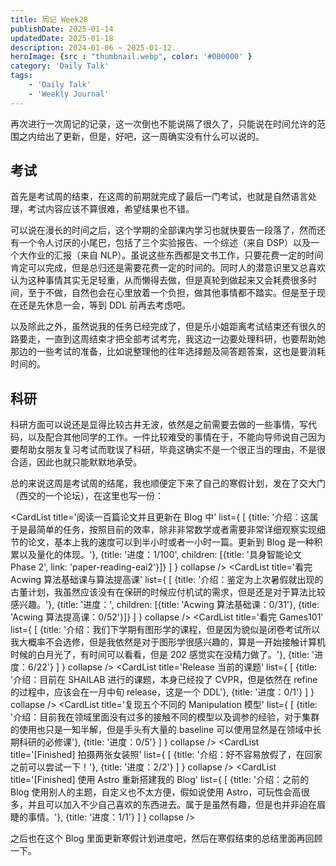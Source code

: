```yaml
---
title: 周记 Week28
publishDate: 2025-01-14
updatedDate: 2025-01-18
description: 2024-01-06 ~ 2025-01-12.
heroImage: {src : "thumbnail.webp", color: '#000000' }
category: 'Daily Talk'
tags:
    - 'Daily Talk'
    - 'Weekly Journal'
---
```


再次进行一次周记的记录，这一次倒也不能说隔了很久了，只能说在时间允许的范围之内给出了更新，但是，好吧，这一周确实没有什么可以说的。

## 考试

首先是考试周的结束，在这周的前期就完成了最后一门考试，也就是自然语言处理，考试内容应该不算很难，希望结果也不错。

可以说在漫长的时间之后，这个学期的全部课内学习也就快要告一段落了，然而还有一个令人讨厌的小尾巴，包括了三个实验报告、一个综述（来自 DSP）以及一个大作业的汇报（来自 NLP）。虽说这些东西都是文书工作，只要花费一定的时间肯定可以完成，但是总归还是需要花费一定的时间的。同时人的潜意识里又总喜欢认为这种事情其实无足轻重，从而懒得去做，但是真轮到做起来又会耗费很多时间，至于不做，自然也会在心里放着一个负担，做其他事情都不踏实。但是至于现在还是先休息一会，等到 DDL 前再去考虑吧。

以及除此之外，虽然说我的任务已经完成了，但是乐小姐距离考试结束还有很久的路要走，一直到这周结束才把全部考试考完，我这边一边要处理科研，也要帮助她那边的一些考试的准备，比如说整理他的往年选择题及简答题答案，这也是要消耗时间的。

## 科研

科研方面可以说还是显得比较古井无波，依然是之前需要去做的一些事情，写代码，以及配合其他同学的工作。一件比较难受的事情在于，不能向导师说自己因为要帮助女朋友复习考试而耽误了科研，毕竟这确实不是一个很正当的理由，不是很合适，因此也就只能默默地承受。

总的来说这周是考试周的结尾，我也顺便定下来了自己的寒假计划，发在了交大门（西交的一个论坛），在这里也写一份：

<CardList title='阅读一百篇论文并且更新在 Blog 中' list={
  [
    {title: '介绍：这属于是最简单的任务，按照目前的效率，除非非常数学或者需要非常详细观察实现细节的论文，基本上我的速度可以到半小时或者一小时一篇。更新到 Blog 是一种积累以及量化的体现。'},
    {title: '进度：1/100', children: [{title: '具身智能论文 Phase 2', link: 'paper-reading-eai2'}]}
  ]
} collapse />
<CardList title='看完 Acwing 算法基础课与算法提高课' list={
  [
    {title: '介绍：鉴定为上次暑假就出现的古董计划，我虽然应该没有在保研的时候应付机试的需求，但是还是对于算法比较感兴趣。'},
    {title: '进度：', children: [{title: 'Acwing 算法基础课：0/31'}, {title: 'Acwing 算法提高课：0/52'}]}
  ]
} collapse />
<CardList title='看完 Games101' list={
  [
    {title: '介绍：我们下学期有图形学的课程，但是因为貌似是闭卷考试所以我大概率不会选修，但是我依然是对于图形学很感兴趣的，算是一开始接触计算机时候的白月光了，有时间可以看看，但是 202 感觉实在没精力做了。'},
    {title: '进度：6/22'}
  ]
} collapse />
<CardList title='Release 当前的课题' list={
  [
    {title: '介绍：目前在 SHAILAB 进行的课题，本身已经投了 CVPR，但是依然在 refine 的过程中，应该会在一月中旬 release，这是一个 DDL'},
    {title: '进度：0/1'}
  ]
} collapse />
<CardList title='复现五个不同的 Manipulation 模型' list={
  [
    {title: '介绍：目前我在领域里面没有过多的接触不同的模型以及调参的经验，对于集群的使用也只是一知半解，但是手头有大量的 baseline 可以使用显然是在领域中长期科研的必修课'},
    {title: '进度：0/5'}
  ]
} collapse />
<CardList title='[Finished] 拍摄两张女装照' list={
  [
    {title: '介绍：好不容易放假了，在回家之前可以尝试一下！'},
    {title: '进度：2/2'}
  ]
} collapse />
<CardList title='[Finished] 使用 Astro 重新搭建我的 Blog' list={
  [
    {title: '介绍：之前的 Blog 使用别人的主题，自定义也不太方便，假如说使用 Astro，可玩性会高很多，并且可以加入不少自己喜欢的东西进去。属于是虽然有趣，但是也并非迫在眉睫的事情。'},
    {title: '进度：1/1'}
  ]
} collapse />

之后也在这个 Blog 里面更新寒假计划进度吧，然后在寒假结束的总结里面再回顾一下。